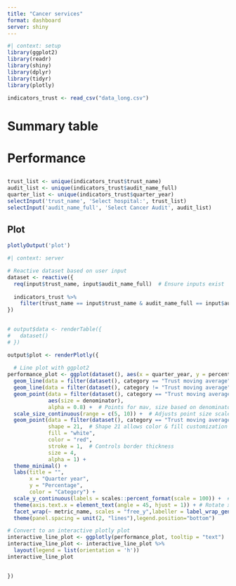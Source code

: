 ```yaml
---
title: "Cancer services"
format: dashboard
server: shiny
---
```



```r
#| context: setup
library(ggplot2)
library(readr)
library(shiny)
library(dplyr)
library(tidyr)
library(plotly)

indicators_trust <- read_csv("data_long.csv")
```

# Summary table 




# Performance

## {.sidebar}
```r
trust_list <- unique(indicators_trust$trust_name)
audit_list <- unique(indicators_trust$audit_name_full)
quarter_list <- unique(indicators_trust$quarter_year)
selectInput('trust_name', 'Select hospital:', trust_list) 
selectInput('audit_name_full', 'Select Cancer Audit', audit_list) 

```

## Plot

```r
plotlyOutput('plot')
```


<!-- ## Data -->

<!-- ```{r} -->
<!-- tableOutput('data') -->
<!-- ``` -->

```r
#| context: server

# Reactive dataset based on user input
dataset <- reactive({
  req(input$trust_name, input$audit_name_full)  # Ensure inputs exist
  
  indicators_trust %>%
    filter(trust_name == input$trust_name & audit_name_full == input$audit_name_full)
})
 

# output$data <- renderTable({
#   dataset()
# })

output$plot <- renderPlotly({
  
  # Line plot with ggplot2
performance_plot <- ggplot(dataset(), aes(x = quarter_year, y = percentage, color = category, group = category, text=text)) +
  geom_line(data = filter(dataset(), category == "Trust moving average"), size = 1, ) +  # Lines for ca_mav and na_mav
  geom_line(data = filter(dataset(), category != "Trust moving average"), size = 1, linetype="dotted") +  # Lines for ca_mav and na_mav
  geom_point(data = filter(dataset(), category == "Trust moving average"),
             aes(size = denominator),
             alpha = 0.8) +  # Points for mav, size based on denominator
  scale_size_continuous(range = c(5, 10)) +  # Adjusts point size scale
  geom_point(data = filter(dataset(), category == "Trust moving average" & is.na(denominator)),
             shape = 21,  # Shape 21 allows color & fill customization
             fill = "white",
             color = "red",
             stroke = 1,  # Controls border thickness
             size = 4,
             alpha = 1) +
  theme_minimal() +
  labs(title = "",
       x = "Quarter year",
       y = "Percentage",
       color = "Category") +
  scale_y_continuous(labels = scales::percent_format(scale = 100)) +  # Format as percentage
  theme(axis.text.x = element_text(angle = 45, hjust = 1)) + # Rotate x-axis labels for readability
  facet_wrap(~ metric_name, scales = "free_y",labeller = label_wrap_gen(55))  + # Creates a plot for each metric_name
  theme(panel.spacing = unit(2, "lines"),legend.position="bottom")

# Convert to an interactive plotly plot
interactive_line_plot <- ggplotly(performance_plot, tooltip = "text")
interactive_line_plot <- interactive_line_plot %>%
  layout(legend = list(orientation = 'h'))
interactive_line_plot

  
})

```
